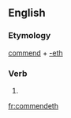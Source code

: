 ==English==

===Etymology===
[[commend]] + [[-eth]]

===Verb===
{{head|en|verb form}}

# {{en-archaic third-person singular of|commend}}

[[fr:commendeth]]